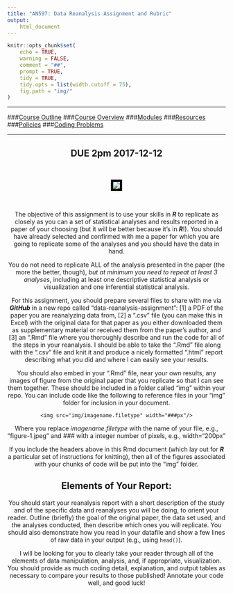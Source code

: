 ```yaml
---
title: "AN597: Data Reanalysis Assignment and Rubric"
output:
    html_document
---
```


```r
knitr::opts_chunk$set(
	echo = TRUE,
	warning = FALSE,
	comment = "##",
	prompt = TRUE,
	tidy = TRUE,
	tidy.opts = list(width.cutoff = 75),
	fig.path = "img/"
)
```

***

###[Course Outline](https://fuzzyatelin.github.io/bioanth-stats/outline.html)
###[Course Overview](https://fuzzyatelin.github.io/bioanth-stats/overview.html)
###[Modules](https://fuzzyatelin.github.io/bioanth-stats/modules.html)
###[Resources](https://fuzzyatelin.github.io/bioanth-stats/resources.html)
###[Policies](https://fuzzyatelin.github.io/bioanth-stats/policies.html)
###[Coding Problems](https://fuzzyatelin.github.io/bioanth-stats/studentproblems.html)

***
<center>

## DUE 2pm 2017-12-12

<br>
<center><p><img src="https://68.media.tumblr.com/47158c2c0f34b3d2ae2e5827afc9e87e/tumblr_inline_nsy5ogm6C41tt50du_500.gif" style="border:5px solid black"></p>
</center>

<br>

The objective of this assignment is to use your skills in ***R*** to replicate as closely as you can a set of statistical analyses and results reported in a paper of your choosing (but it will be better because it's in ***R***!). You should have already selected and confirmed with me a paper for which you are going to replicate some of the analyses and you should have the data in hand.

You do not need to replicate ALL of the analysis presented in the paper (the more the better, though), *but at minimum you need to repeat at least 3 analyses*, including at least one descriptive statistical analysis or visualization and one inferential statistical analysis.

For this assignment, you should prepare several files to share with me via ***GitHub*** in a new repo called "data-reanalysis-assignment": [1] a PDF of the paper you are reanalyzing data from, [2] a ".csv" file (you can make this in Excel) with the original data for that paper as you either downloaded them as supplementary material or received them from the paper's author, and [3] an ".Rmd" file where you thoroughly describe and run the code for all of the steps in your reanalysis. I should be able to take the ".Rmd" file along with the ".csv" file and knit it and produce a nicely formatted ".html" report describing what you did and where I can easily see your results.

You should also embed in your ".Rmd" file, near your own results, any images of figure from the original paper that you replicate so that I can see them together. These should be included in a folder called "img" within your repo. You can include code like the following to reference files in your "img" folder for inclusion in your document.

`<img src="img/imagename.filetype" width="###px"/>`

Where you replace *imagename.filetype* with the name of your file, e.g., "figure-1.jpeg" and *###* with a integer number of pixels, e.g., width="200px"

If you include the headers above in this Rmd document (which lay out for ***R*** a particular set of instructions for knitting), then all of the figures associated with your chunks of code will be put into the "img" folder.

## Elements of Your Report:

You should start your reanalysis report with a short description of the study and of the specific data and reanalyses you will be doing, to orient your reader. Outline (briefly) the goal of the original paper, the data set used, and the analyses conducted, then describe which ones you will replicate. You should also demonstrate how you read in your datafile and show a few lines of raw data in your output (e.g., using `head()`).

I will be looking for you to clearly take your reader through all of the elements of data manipulation, analysis, and, if appropriate, visualization. You should provide as much coding detail, explanation, and output tables as necessary to compare your results to those published! Annotate your code well, and good luck!
